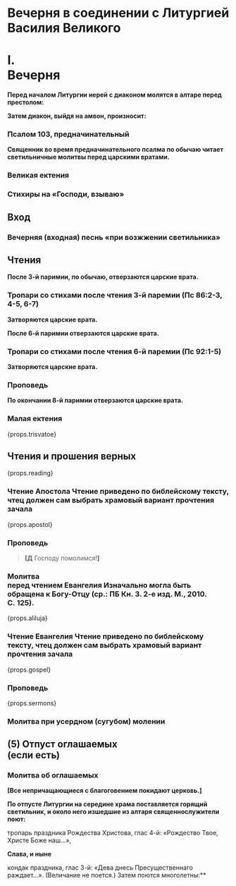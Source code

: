 

<span id="nachalo" />

# Вечерня в соединении с Литургией Василия Великого

# I. <br /> Вечерня

**Перед началом Литургии иерей с диаконом молятся в алтаре перед престолом:**

<MdxLoader src="Shared/Paraklit" />

<MdxLoader src="Shared/SlavavVyshnih" />

**Затем диакон, выйдя на амвон, произносит:**

<MdxLoader src="Liturgies/Katekhumen/Vozglas" />

<MdxLoader src="Shared/SlavaTebe" />

<MdxLoader src="Shared/ParaklitChit" />

<MdxLoader src="Shared/ObichnoeNachalo" />

### Псалом 103, предначинательный

<MdxLoader src="Shared/Psalm103" />

**Священник во время предначинательного псалма по обычаю читает светильничные молитвы перед царскими вратами.**

<MdxLoader src="Vespers/Prayer1" />

<MdxLoader src="Vespers/Prayer2" />

<MdxLoader src="Vespers/Prayer3" />

<MdxLoader src="Vespers/Prayer4" />

<MdxLoader src="Vespers/Prayer5" />

<MdxLoader src="Vespers/Prayer6" />

<MdxLoader src="Vespers/Prayer7" />

<MdxLoader src="Vespers/Prayer8" />

### Великая ектения

<MdxLoader src="Liturgies/Katekhumen/VelikajaEktenia" />

<MdxLoader src="Vespers/VecherniePsalmi" lang={props.lang} />

### Стихиры на «Господи, взываю»

<StihiriNaGV day={props.day} date={props.date} />
<span id="vhod" />

## Вход

<MdxLoader src="Vespers/PremudrostVhod" />

### Вечерняя (входная) песнь «при возжжении светильника»

<MdxLoader src="Vespers/JasniSvet" lang={props.lang} />

## Чтения

<Prokimens date={props.date} />

<span id="reading" />

<MdxLoader src="Vespers/PremudrostParemiya" lang={props.lang} />

<div>
    <ReadingsForService readingsForService={{ 'Рождеству Христову': ['Быт. I, 1-13.'] }} />
</div>

<MdxLoader src="Vespers/PremudrostParemiya" lang={props.lang} />

<div>
    <ReadingsForService readingsForService={{ 'Рождеству Христову': ['Числ. XXIV, 2-3, 5-9, 17-18.'] }} />
</div>

<MdxLoader src="Vespers/PremudrostParemiya" lang={props.lang} />

<div>
    <ReadingsForService readingsForService={{ 'Рождеству Христову': ['Мих. IV, 6-7; V, 2-4.'] }} />
</div>

**После 3-й паримии, по обычаю, отверзаются царские врата.**

### Тропари со стихами после чтения 3-й паремии (Пс 86:2-3, 4-5, 6-7)

<MdxLoader src="Vespers/TropsWithStihi3Christmas" />

**Затворяются царские врата.**

<MdxLoader src="Vespers/PremudrostParemiya" lang={props.lang} />

<div>
    <ReadingsForService readingsForService={{ 'Рождеству Христову': ['Ис. XI, 1-10.'] }} />
</div>

<MdxLoader src="Vespers/PremudrostParemiya" lang={props.lang} />

<div>
    <ReadingsForService readingsForService={{ 'Рождеству Христову': ['Вар. III, 36-38; IV, 1-4.'] }} />
</div>

<MdxLoader src="Vespers/PremudrostParemiya" lang={props.lang} />

<div>
    <ReadingsForService readingsForService={{ 'Рождеству Христову': ['Дан. II, 31-36, 44-45.'] }} />
</div>

**После 6-й паримии отверзаются царские врата.**

### Тропари со стихами после чтения 6-й паремии (Пс 92:1-5)

<MdxLoader src="Vespers/TropsWithStihi6Christmas" />

**Затворяются царские врата.**

<MdxLoader src="Vespers/PremudrostParemiya" lang={props.lang} />

<div>
    <ReadingsForService readingsForService={{ 'Рождеству Христову': ['Ис. IX, 6-7.'] }} />
</div>

<MdxLoader src="Vespers/PremudrostParemiya" lang={props.lang} />

<div>
    <ReadingsForService readingsForService={{ 'Рождеству Христову': ['Ис. VII, 10-16; VIII, 1-4, 8-10.'] }} />
</div>

### Проповедь

**По окончании 8-й паримии отверзаются царские врата.**

### Малая ектения

<MdxLoader src="Liturgies/Katekhumen/MalajaEktenia" />

{props.trisvatoe}

## Чтения и прошения верных

{props.reading}

### Чтение Апостола <Tooltip>Чтение приведено по библейскому тексту, чтец должен сам выбрать храмовый вариант прочтения зачала</Tooltip>

<div
    className={props.css`
        margin: 0 5px;
    `}
>
    {props.apostol}
</div>

<MdxLoader src="Liturgies/Katekhumen/MirTebeApostol" />

### Проповедь

> **[Д** Господу помолимся!**]**

<span id="gospel" />

### Молитва <br />перед чтением Евангелия <Tooltip>Изначально могла быть обращена к Богу-Отцу (ср.: ПБ Кн.&nbsp;3. 2-е изд. М., 2010. С.&nbsp;125).</Tooltip>

<MdxLoader src="Liturgies/Katekhumen/BeforeGospel" />

<MdxLoader src="Liturgies/Katekhumen/BlessBeforeGosp" />

{props.aliluja}

<MdxLoader src="Liturgies/Katekhumen/PremBeforeGospel" />

### Чтение Евангелия <Tooltip>Чтение приведено по библейскому тексту, чтец должен сам выбрать храмовый вариант прочтения зачала</Tooltip>

<div
    className={props.css`
        margin: 0 5px;
    `}
>
    {props.gospel}
</div>

<MdxLoader src="Liturgies/Katekhumen/MirTebeBlag" />

### Проповедь

{props.sermons}

<MdxLoader src="Liturgies/Katekhumen/SugubajaEktenia" />

### Молитва при усердном (сугубом) молении

<MdxLoader src="Liturgies/Katekhumen/Userdnaya" />

## (5) Отпуст оглашаемых<br/>(если есть)

<MdxLoader src="Liturgies/Katekhumen/OtpustOglashaemie" />

### Молитва об оглашаемых

<MdxLoader src="Liturgies/Katekhumen/OglashaemieVasiliy" />

<MdxLoader src="Liturgies/Katekhumen/Izydite" />

**[Все непричащающиеся с благоговением покидают церковь.]**

**По отпусте Литургии на середине храма поставляется горящий светильник, и около него изшедшие из алтаря священнослужители поют:**

тропарь праздника Рождества Христова, глас 4-й: «Рождество Твое, Христе Боже наш…»,

**Слава, и ныне**

кондак праздника, глас 3-й: «Дева днесь Пресущественнаго раждает…». (Величание не поется.) Затем поются многолетны:\*\*
